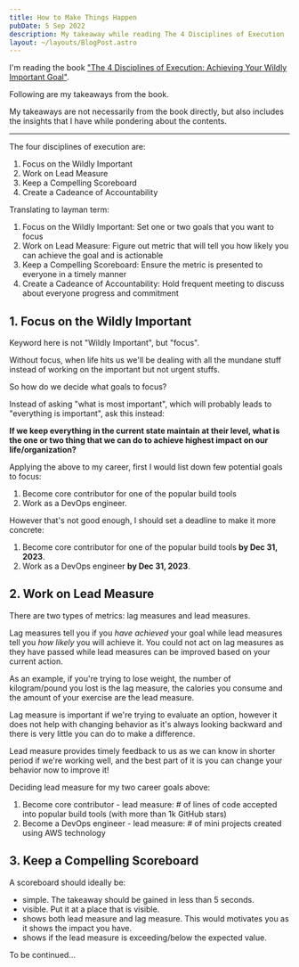 ```yaml
---
title: How to Make Things Happen
pubDate: 5 Sep 2022
description: My takeaway while reading The 4 Disciplines of Execution
layout: ~/layouts/BlogPost.astro
---
```



I'm reading the book ["The 4 Disciplines of Execution: Achieving Your Wildly Important Goal"](https://www.goodreads.com/book/show/13260184-the-4-disciplines-of-execution).

Following are my takeaways from the book.

<Aside heading="Disclaimer">


My takeaways are not necessarily from the book directly, but also includes the insights that I have while pondering about the contents.

</Aside>


---

The four disciplines of execution are:

1. Focus on the Wildly Important
2. Work on Lead Measure
3. Keep a Compelling Scoreboard
4. Create a Cadeance of Accountability

Translating to layman term:

1. Focus on the Wildly Important: Set one or two goals that you want to focus
2. Work on Lead Measure: Figure out metric that will tell you how likely you can achieve the goal and is actionable
3. Keep a Compelling Scoreboard: Ensure the metric is presented to everyone in a timely manner
4. Create a Cadeance of Accountability: Hold frequent meeting to discuss about everyone progress and commitment

## 1. Focus on the Wildly Important

Keyword here is not "Wildly Important", but "focus".

Without focus, when life hits us we'll be dealing with all the mundane stuff instead of working on the important but not urgent stuffs.

So how do we decide what goals to focus?

Instead of asking "what is most important", which will probably leads to "everything is important", ask this instead:

**If we keep everything in the current state maintain at their level, what is the one or two thing that we can do to achieve highest impact on our life/organization?**

<Aside heading="My application">


Applying the above to my career, first I would list down few potential goals to focus:

1. Become core contributor for one of the popular build tools
2. Work as a DevOps engineer.

However that's not good enough, I should set a deadline to make it more concrete:

1. Become core contributor for one of the popular build tools **by Dec 31, 2023**.
2. Work as a DevOps engineer **by Dec 31, 2023**.

</Aside>


## 2. Work on Lead Measure

There are two types of metrics: lag measures and lead measures.

Lag measures tell you if you _have achieved_ your goal while lead measures tell you _how likely_ you will achieve it. You could not act on lag measures as they have passed while lead measures can be improved based on your current action.

As an example, if you're trying to lose weight, the number of kilogram/pound you lost is the lag measure, the calories you consume and the amount of your exercise are the lead measure.

Lag measure is important if we're trying to evaluate an option, however it does not help with changing behavior as it's always looking backward and there is very little you can do to make a difference.

Lead measure provides timely feedback to us as we can know in shorter period if we're working well, and the best part of it is you can change your behavior now to improve it!

<Aside heading="My application">


Deciding lead measure for my two career goals above:

1. Become core contributor - lead measure: # of lines of code accepted into popular build tools (with more than 1k GitHub stars)
1. Become a DevOps engineer - lead measure: # of mini projects created using AWS technology

</Aside>


## 3. Keep a Compelling Scoreboard

A scoreboard should ideally be:

- simple. The takeaway should be gained in less than 5 seconds.
- visible. Put it at a place that is visible.
- shows both lead measure and lag measure. This would motivates you as it shows the impact you have.
- shows if the lead measure is exceeding/below the expected value.

To be continued...
